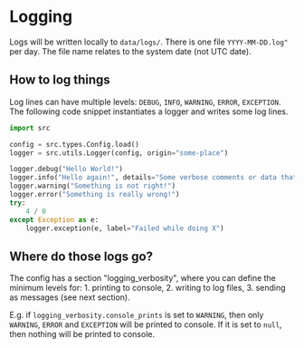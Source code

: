 # Logging

Logs will be written locally to `data/logs/`. There is one file `YYYY-MM-DD.log"` per day. The file name relates to the system date (not UTC date).

## How to log things

Log lines can have multiple levels: `DEBUG`, `INFO`, `WARNING`, `ERROR`, `EXCEPTION`. The following code snippet instantiates a logger and writes some log lines.

```python
import src

config = src.types.Config.load()
logger = src.utils.Logger(config, origin="some-place")

logger.debug("Hello World!")
logger.info("Hello again!", details="Some verbose comments or data that does not fit in a subject line")
logger.warning("Something is not right!")
logger.error("Something is really wrong!")
try:
    4 / 0
except Exception as e:
    logger.exception(e, label="Failed while doing X")
```

## Where do those logs go?

The config has a section "logging_verbosity", where you can define the minimum levels for: 1. printing to console, 2. writing to log files, 3. sending as messages (see next section).

E.g. if `logging_verbosity.console_prints` is set to `WARNING`, then only `WARNING`, `ERROR` and `EXCEPTION` will be printed to console. If it is set to `null`, then nothing will be printed to console.
